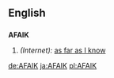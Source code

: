 ==English==
==={{initialism}}===
'''AFAIK'''
# ''(Internet):'' [[as far as I know]]
[[de:AFAIK]]
[[ja:AFAIK]]
[[pl:AFAIK]]